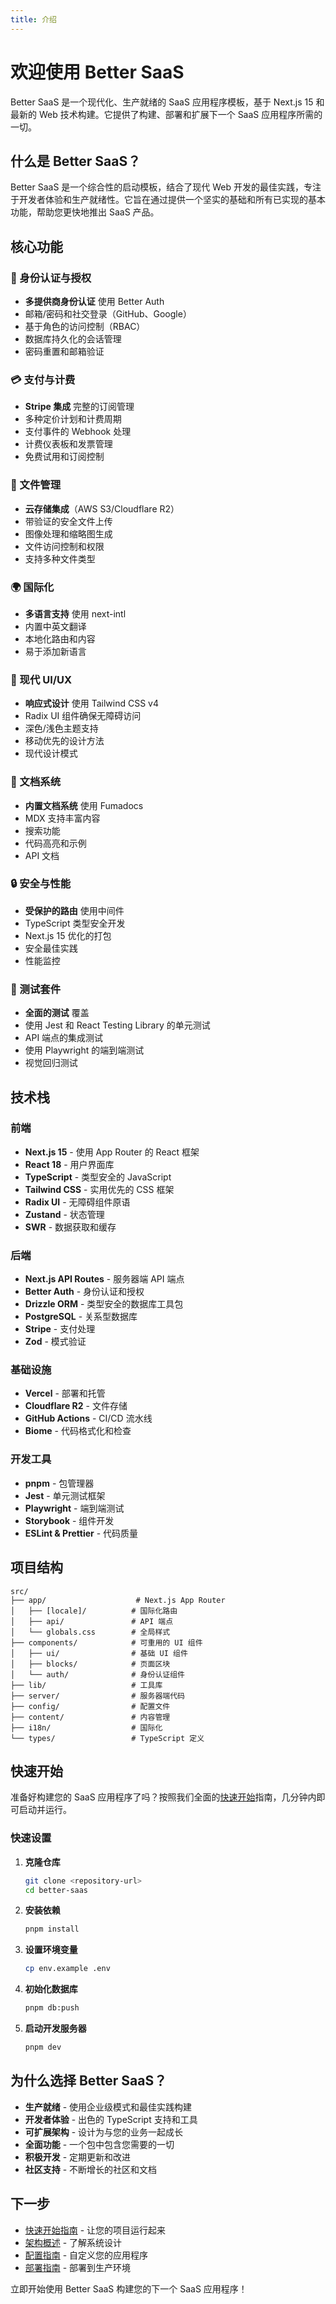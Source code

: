```yaml
---
title: 介绍
---
```


# 欢迎使用 Better SaaS

Better SaaS 是一个现代化、生产就绪的 SaaS 应用程序模板，基于 Next.js 15 和最新的 Web 技术构建。它提供了构建、部署和扩展下一个 SaaS 应用程序所需的一切。

## 什么是 Better SaaS？

Better SaaS 是一个综合性的启动模板，结合了现代 Web 开发的最佳实践，专注于开发者体验和生产就绪性。它旨在通过提供一个坚实的基础和所有已实现的基本功能，帮助您更快地推出 SaaS 产品。

## 核心功能

### 🔐 身份认证与授权
- **多提供商身份认证** 使用 Better Auth
- 邮箱/密码和社交登录（GitHub、Google）
- 基于角色的访问控制（RBAC）
- 数据库持久化的会话管理
- 密码重置和邮箱验证

### 💳 支付与计费
- **Stripe 集成** 完整的订阅管理
- 多种定价计划和计费周期
- 支付事件的 Webhook 处理
- 计费仪表板和发票管理
- 免费试用和订阅控制

### 📁 文件管理
- **云存储集成**（AWS S3/Cloudflare R2）
- 带验证的安全文件上传
- 图像处理和缩略图生成
- 文件访问控制和权限
- 支持多种文件类型

### 🌍 国际化
- **多语言支持** 使用 next-intl
- 内置中英文翻译
- 本地化路由和内容
- 易于添加新语言

### 📱 现代 UI/UX
- **响应式设计** 使用 Tailwind CSS v4
- Radix UI 组件确保无障碍访问
- 深色/浅色主题支持
- 移动优先的设计方法
- 现代设计模式

### 📖 文档系统
- **内置文档系统** 使用 Fumadocs
- MDX 支持丰富内容
- 搜索功能
- 代码高亮和示例
- API 文档

### 🔒 安全与性能
- **受保护的路由** 使用中间件
- TypeScript 类型安全开发
- Next.js 15 优化的打包
- 安全最佳实践
- 性能监控

### 🧪 测试套件
- **全面的测试** 覆盖
- 使用 Jest 和 React Testing Library 的单元测试
- API 端点的集成测试
- 使用 Playwright 的端到端测试
- 视觉回归测试

## 技术栈

### 前端
- **Next.js 15** - 使用 App Router 的 React 框架
- **React 18** - 用户界面库
- **TypeScript** - 类型安全的 JavaScript
- **Tailwind CSS** - 实用优先的 CSS 框架
- **Radix UI** - 无障碍组件原语
- **Zustand** - 状态管理
- **SWR** - 数据获取和缓存

### 后端
- **Next.js API Routes** - 服务器端 API 端点
- **Better Auth** - 身份认证和授权
- **Drizzle ORM** - 类型安全的数据库工具包
- **PostgreSQL** - 关系型数据库
- **Stripe** - 支付处理
- **Zod** - 模式验证

### 基础设施
- **Vercel** - 部署和托管
- **Cloudflare R2** - 文件存储
- **GitHub Actions** - CI/CD 流水线
- **Biome** - 代码格式化和检查

### 开发工具
- **pnpm** - 包管理器
- **Jest** - 单元测试框架
- **Playwright** - 端到端测试
- **Storybook** - 组件开发
- **ESLint & Prettier** - 代码质量

## 项目结构

```
src/
├── app/                    # Next.js App Router
│   ├── [locale]/          # 国际化路由
│   ├── api/               # API 端点
│   └── globals.css        # 全局样式
├── components/            # 可重用的 UI 组件
│   ├── ui/                # 基础 UI 组件
│   ├── blocks/            # 页面区块
│   └── auth/              # 身份认证组件
├── lib/                   # 工具库
├── server/                # 服务器端代码
├── config/                # 配置文件
├── content/               # 内容管理
├── i18n/                  # 国际化
└── types/                 # TypeScript 定义
```

## 快速开始

准备好构建您的 SaaS 应用程序了吗？按照我们全面的[快速开始](/docs/quickstart)指南，几分钟内即可启动并运行。

### 快速设置

1. **克隆仓库**
   ```bash
   git clone <repository-url>
   cd better-saas
   ```

2. **安装依赖**
   ```bash
   pnpm install
   ```

3. **设置环境变量**
   ```bash
   cp env.example .env
   ```

4. **初始化数据库**
   ```bash
   pnpm db:push
   ```

5. **启动开发服务器**
   ```bash
   pnpm dev
   ```

## 为什么选择 Better SaaS？

- **生产就绪** - 使用企业级模式和最佳实践构建
- **开发者体验** - 出色的 TypeScript 支持和工具
- **可扩展架构** - 设计为与您的业务一起成长
- **全面功能** - 一个包中包含您需要的一切
- **积极开发** - 定期更新和改进
- **社区支持** - 不断增长的社区和文档

## 下一步

- [快速开始指南](/docs/quickstart) - 让您的项目运行起来
- [架构概述](/docs/architecture) - 了解系统设计
- [配置指南](/docs/configuration) - 自定义您的应用程序
- [部署指南](/docs/deployment) - 部署到生产环境

立即开始使用 Better SaaS 构建您的下一个 SaaS 应用程序！ 